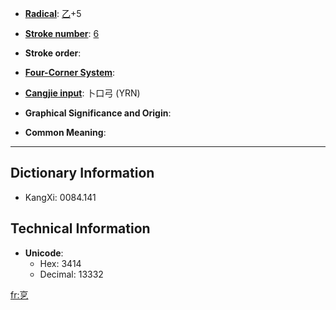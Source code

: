 * '''[[Wiktionary:Chinese radical index| Radical]]''': [[Wiktionary:Chinese radical index 乙|乙]]+5

* '''[[Wiktionary:Chinese total strokes index|Stroke number]]''': [[Wiktionary:Chinese total strokes index 6|6]]

* '''Stroke order''': 

* '''[[Wiktionary:Chinese four corner index|Four-Corner System]]''': 

* '''[[Wiktionary:Chinese Cangjie index|Cangjie input]]''': 卜口弓 (YRN)

* '''Graphical Significance and Origin''': 

* '''Common Meaning''': 

----

== Dictionary Information ==

* KangXi: 0084.141

== Technical Information ==

* '''Unicode''':
** Hex: 3414
** Decimal: 13332

[[fr:㐔]]